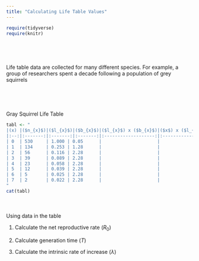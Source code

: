 ```yaml
---
title: "Calculating Life Table Values"
---
```


```r
require(tidyverse)
require(knitr)
```

<div style = "margin-bottom:75px;">
</div>

<div style = "margin-bottom:75px;">
Life table data are collected for many different species. For example, a group of researchers spent a decade following a population of grey squirrels 
</div>

<div style = "margin-bottom:50px;">

Gray Squirrel Life Table

```r
tabl <- "
|(x) |($n_{x}$)|($l_{x}$)|($b_{x}$)|($l_{x}$) x ($b_{x}$)|($x$) x ($l_{x}$) x ($b_{x}$)|
|:--:|:-------:|:-------:|:-------:|:-------------------:|:---------------------------:|
| 0  | 530     | 1.000 | 0.05      |                     |                             |
| 1  | 134     | 0.253 | 1.28      |                     |                             |
| 2  | 56      | 0.116 | 2.28      |                     |                             |
| 3  | 39      | 0.089 | 2.28      |                     |                             |
| 4  | 23      | 0.058 | 2.28      |                     |                             |
| 5  | 12      | 0.039 | 2.28      |                     |                             |
| 6  | 5       | 0.025 | 2.28      |                     |                             |
| 7  | 2       | 0.022 | 2.28      |                     |                             |
"
cat(tabl)
```
</div>

<div style = "margin-bottom:75px;">

Using data in the table

1. Calculate the net reproductive rate ($R_{0}$)

2. Calculate generation time ($T$)

3. Calculate the intrinsic rate of increase ($\lambda$)

</div>